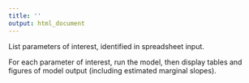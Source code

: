 ```yaml
---
title: ''
output: html_document
---
```


List parameters of interest, identified in spreadsheet input.  


For each parameter of interest, run the model, then display tables and figures of model output (including estimated marginal slopes).  
